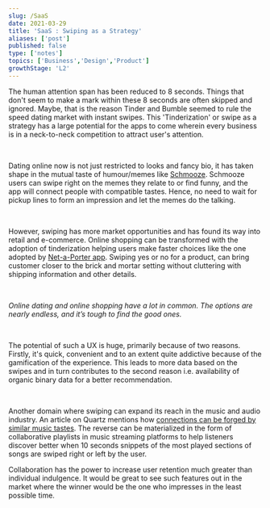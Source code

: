 ```yaml
---
slug: /SaaS
date: 2021-03-29
title: 'SaaS : Swiping as a Strategy'
aliases: ['post']
published: false
type: ['notes']
topics: ['Business','Design','Product']
growthStage: 'L2'
---
```


The human attention span has been reduced to 8 seconds. Things that don't seem to make a mark within these 8 seconds are often skipped and ignored. Maybe, that is the reason Tinder and Bumble seemed to rule the speed dating market with instant swipes. This 'Tinderization' or swipe as a strategy has a large potential for the apps to come wherein every business is in a neck-to-neck competition to attract user's attention.

<br/>

Dating online now is not just restricted to looks and fancy bio, it has taken shape in the mutual taste of humour/memes like <a href="https://www.schmoozedating.com/" target="_blank" rel="noopener">Schmooze</a>. Schmooze users can swipe right on the memes they relate to or find funny, and the app will connect people with compatible tastes. Hence, no need to wait for pickup lines to form an impression and let the memes do the talking.

<br/>

However, swiping has more market opportunities and has found its way into retail and e-commerce. Online shopping can be transformed with the adoption of tinderization helping users make faster choices like the one adopted by <a href="https://www.net-a-porter.com/en-in/" target="_blank" rel="noopener">Net-a-Porter app</a>. Swiping yes or no for a product, can bring customer closer to the brick and mortar setting without cluttering with shipping information and other details.  

<br/>

<i>Online dating and online shopping have a lot in common. The options are nearly endless, and it’s tough to find the good ones.</i>


<br/>

The potential of such a UX is huge, primarily because of two reasons. Firstly, it's quick, convenient and to an extent quite addictive because of the gamification of the experience. This leads to more data based on the swipes and in turn contributes to the second reason i.e. availability of organic binary data for a better recommendation.

<br/>

Another domain where swiping can expand its reach in the music and audio industry. An article on Quartz mentions how <a href="https://qz.com/quartzy/1724523/dating-apps-like-tinder-are-using-music-on-spotify-to-forge-connections/" target="_blank" rel="noopener">connections can be forged by similar music tastes</a>. The reverse can be materialized in the form of collaborative playlists in music streaming platforms to help listeners discover better when 10 seconds snippets of the most played sections of songs are swiped right or left by the user.

Collaboration has the power to increase user retention much greater than individual indulgence. It would be great to see such features out in the market where the winner would be the one who impresses in the least possible time.
